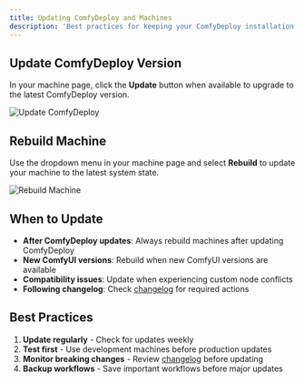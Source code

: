 ```yaml
---
title: Updating ComfyDeploy and Machines
description: 'Best practices for keeping your ComfyDeploy installation and machines up to date'
---
```


## Update ComfyDeploy Version

In your machine page, click the **Update** button when available to upgrade to the latest ComfyDeploy version.

![Update ComfyDeploy](https://cd-misc.s3.us-east-2.amazonaws.com/docs/update-comfydeploy-to-latest.png)

## Rebuild Machine

Use the dropdown menu in your machine page and select **Rebuild** to update your machine to the latest system state.

![Rebuild Machine](https://cd-misc.s3.us-east-2.amazonaws.com/docs/rebuild-machine.png)

## When to Update

- **After ComfyDeploy updates**: Always rebuild machines after updating ComfyDeploy
- **New ComfyUI versions**: Rebuild when new ComfyUI versions are available
- **Compatibility issues**: Update when experiencing custom node conflicts
- **Following changelog**: Check [changelog](/docs/upgrade/changelog) for required actions

## Best Practices

1. **Update regularly** - Check for updates weekly
2. **Test first** - Use development machines before production updates
3. **Monitor breaking changes** - Review [changelog](/docs/upgrade/changelog) before updating
4. **Backup workflows** - Save important workflows before major updates